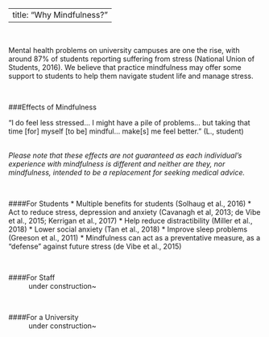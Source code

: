 <head>
<!-- Global site tag (gtag.js) - Google Analytics -->
<script async src="https://www.googletagmanager.com/gtag/js?id=UA-129198675-1"></script>
<script>
  window.dataLayer = window.dataLayer || [];
  function gtag(){dataLayer.push(arguments);}
  gtag('js', new Date());

  gtag('config', 'UA-129198675-1');
</script>

<!-- Hotjar Tracking Code for https://naomiclark.github.io/planning-for-calm/ -->
<script>
    (function(h,o,t,j,a,r){
        h.hj=h.hj||function(){(h.hj.q=h.hj.q||[]).push(arguments)};
        h._hjSettings={hjid:1089544,hjsv:6};
        a=o.getElementsByTagName('head')[0];
        r=o.createElement('script');r.async=1;
        r.src=t+h._hjSettings.hjid+j+h._hjSettings.hjsv;
        a.appendChild(r);
    })(window,document,'https://static.hotjar.com/c/hotjar-','.js?sv=');
</script>
</head>


---
title: "Why Mindfulness?"
---

<br>

Mental health problems on university campuses are one the rise, with around 87% of students reporting suffering from stress (National Union of Students, 2016). We believe that practice mindfulness may offer some support to students to help them navigate student life and manage stress.

<br>

###Effects of Mindfulness

"I do feel less stressed… I might have a pile of problems… but taking that time [for] myself [to be] mindful… make[s] me feel better." (L., student)

<br>
*Please note that these effects are not guaranteed as each individual's experience with mindfulness is different and neither are they, nor mindfulness, intended to be a replacement for seeking medical advice.*

<br>

####For Students
*   Multiple benefits for students (Solhaug et al., 2016)
*   Act to reduce stress, depression and anxiety (Cavanagh et al, 2013; de Vibe et al., 2015; Kerrigan et al., 2017)
*   Help reduce distractibility (Miller et al., 2018)
*   Lower social anxiety (Tan et al., 2018)
*   Improve sleep problems (Greeson et al., 2011)
*   Mindfulness can act as a preventative measure, as a “defense” against future stress (de Vibe et al., 2015)

<br>

####For Staff
~ under construction~

<br>

####For a University
~ under construction~


<br>